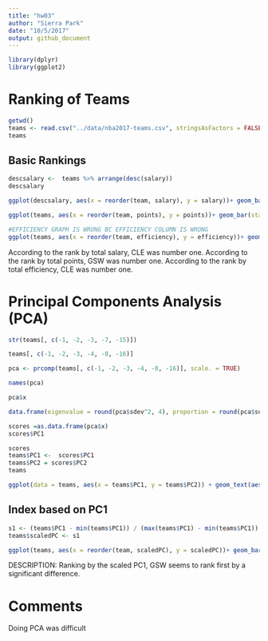 ```yaml
---
title: "hw03"
author: "Sierra Park"
date: "10/5/2017"
output: github_document
---
```


```r
library(dplyr)
library(ggplot2)
```





# Ranking of Teams 

```r
getwd()
teams <- read.csv("../data/nba2017-teams.csv", stringsAsFactors = FALSE)
teams
```
## Basic Rankings 

```r
descsalary <-  teams %>% arrange(desc(salary))
descsalary
```

```r
ggplot(descsalary, aes(x = reorder(team, salary), y = salary))+ geom_bar(stat = 'identity') + coord_flip() + labs(y = "Salary (in Millions)", x = "Team") + ggtitle("NBA Teams ranked by Total Salary") + theme(plot.title = element_text(hjust = 0.5)) + geom_hline(yintercept = mean(descsalary$salary), col = "red")
```



```r
ggplot(teams, aes(x = reorder(team, points), y = points))+ geom_bar(stat = 'identity') + coord_flip() + labs(y = "Total Points", x = "Team") + ggtitle("NBA Teams ranked by Total Points") + theme(plot.title = element_text(hjust = 0.5)) + geom_hline(yintercept = mean(descsalary$points), col = "red")
```

```r

#EFFICIENCY GRAPH IS WRONG BC EFFICIENCY COLUMN IS WRONG 
ggplot(teams, aes(x = reorder(team, efficiency), y = efficiency))+ geom_bar(stat = 'identity') + coord_flip() + labs(y = "Total Points", x = "Team") + ggtitle("NBA Teams ranked by Total Efficiency") + theme(plot.title = element_text(hjust = 0.5)) + geom_hline(yintercept = mean(descsalary$efficiency), col = "red")
```


According to the rank by total salary, CLE was number one.
According to the rank by total points, GSW was number one.
According to the rank by total efficiency, CLE was number one. 



# Principal Components Analysis (PCA)

```r
str(teams[, c(-1, -2, -3, -7, -15)])
```

```r
teams[, c(-1, -2, -3, -4, -8, -16)]
```

```r
pca <- prcomp(teams[, c(-1, -2, -3, -4, -8, -16)], scale. = TRUE)
```




```r
names(pca)
```


```r
pca$x
```



```r
data.frame(eigenvalue = round(pca$sdev^2, 4), proportion = round(pca$sdev^2 / sum(pca$sdev^2), 4), cumprop = cumsum(round(pca$sdev^2 / sum(pca$sdev^2), 4)))
```


```r
scores =as.data.frame(pca$x)
scores$PC1

scores
teams$PC1 <-  scores$PC1
teams$PC2 = scores$PC2
teams
```


```r
ggplot(data = teams, aes(x = teams$PC1, y = teams$PC2)) + geom_text(aes(label = teams$team)) + ggtitle(label = "PCA plot (PC1 and PC2)") + labs(x ="PC1", y = "PC2")
```






## Index based on PC1
```r
s1 <- (teams$PC1 - min(teams$PC1)) / (max(teams$PC1) - min(teams$PC1)) * 100
teams$scaledPC <- s1
```



```r
ggplot(teams, aes(x = reorder(team, scaledPC), y = scaledPC))+ geom_bar(stat = 'identity') + coord_flip() + labs(y = "First PC (scaled from 0 to 100)", x = "Team") + ggtitle("NBA Teams ranked by scaled PC1") + theme(plot.title = element_text(hjust = 0.5))
```

DESCRIPTION:
Ranking by the scaled PC1, GSW seems to rank first by a significant difference. 


# Comments 

Doing PCA was difficult 





